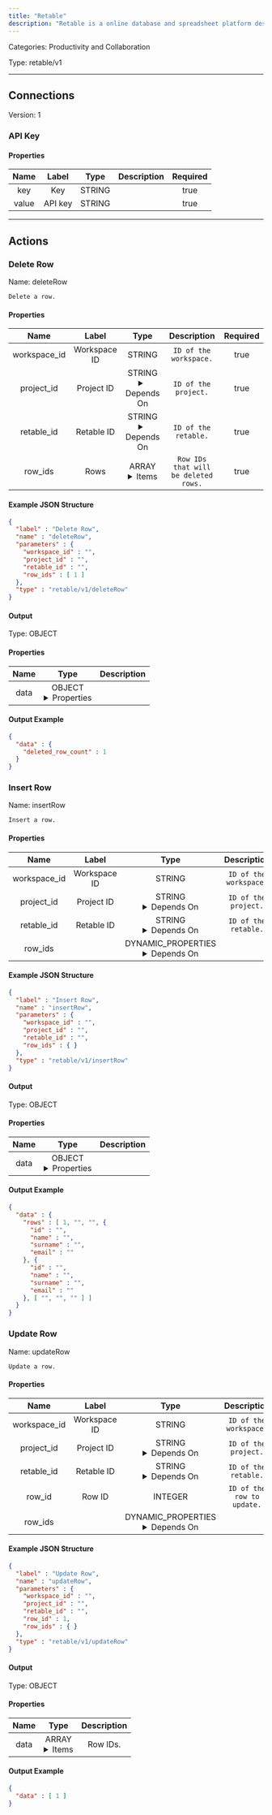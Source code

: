 ```yaml
---
title: "Retable"
description: "Retable is a online database and spreadsheet platform designed for teams and individuals who want to organize, manage, and collaborate on structured data."
---
```



Categories: Productivity and Collaboration


Type: retable/v1

<hr />



## Connections

Version: 1


### API Key

#### Properties

|      Name       |      Label     |     Type     |     Description     | Required |
|:---------------:|:--------------:|:------------:|:-------------------:|:--------:|
| key | Key | STRING |  | true |
| value | API key | STRING |  | true |





<hr />



## Actions


### Delete Row
Name: deleteRow

`Delete a row.`

#### Properties

|      Name       |      Label     |     Type     |     Description     | Required |
|:---------------:|:--------------:|:------------:|:-------------------:|:--------:|
| workspace_id | Workspace ID | STRING | `ID of the workspace.` | true |
| project_id | Project ID | STRING <details> <summary> Depends On </summary> workspace_id </details> | `ID of the project.` | true |
| retable_id | Retable ID | STRING <details> <summary> Depends On </summary> project_id </details> | `ID of the retable.` | true |
| row_ids | Rows | ARRAY <details> <summary> Items </summary> [INTEGER] </details> | `Row IDs that will be deleted rows.` | true |

#### Example JSON Structure
```json
{
  "label" : "Delete Row",
  "name" : "deleteRow",
  "parameters" : {
    "workspace_id" : "",
    "project_id" : "",
    "retable_id" : "",
    "row_ids" : [ 1 ]
  },
  "type" : "retable/v1/deleteRow"
}
```

#### Output



Type: OBJECT


#### Properties

|     Name     |     Type     |     Description     |
|:------------:|:------------:|:-------------------:|
| data | OBJECT <details> <summary> Properties </summary> &#123;INTEGER\(deleted_row_count)&#125; </details> |  |




#### Output Example
```json
{
  "data" : {
    "deleted_row_count" : 1
  }
}
```


### Insert Row
Name: insertRow

`Insert a row.`

#### Properties

|      Name       |      Label     |     Type     |     Description     | Required |
|:---------------:|:--------------:|:------------:|:-------------------:|:--------:|
| workspace_id | Workspace ID | STRING | `ID of the workspace.` | true |
| project_id | Project ID | STRING <details> <summary> Depends On </summary> workspace_id </details> | `ID of the project.` | true |
| retable_id | Retable ID | STRING <details> <summary> Depends On </summary> project_id </details> | `ID of the retable.` | true |
| row_ids | | DYNAMIC_PROPERTIES <details> <summary> Depends On </summary> project_id </details> |  | false |

#### Example JSON Structure
```json
{
  "label" : "Insert Row",
  "name" : "insertRow",
  "parameters" : {
    "workspace_id" : "",
    "project_id" : "",
    "retable_id" : "",
    "row_ids" : { }
  },
  "type" : "retable/v1/insertRow"
}
```

#### Output



Type: OBJECT


#### Properties

|     Name     |     Type     |     Description     |
|:------------:|:------------:|:-------------------:|
| data | OBJECT <details> <summary> Properties </summary> &#123;[INTEGER\($row_id), STRING\($created_at), STRING\($updated_at), &#123;STRING\(id), STRING\(name), STRING\(surname), STRING\(email)&#125;\($created_by), &#123;STRING\(id), STRING\(name), STRING\(surname), STRING\(email)&#125;\($updated_by), [STRING\($column_id), STRING\($title), STRING\($cell_value)]\($columns)]\(rows)&#125; </details> |  |




#### Output Example
```json
{
  "data" : {
    "rows" : [ 1, "", "", {
      "id" : "",
      "name" : "",
      "surname" : "",
      "email" : ""
    }, {
      "id" : "",
      "name" : "",
      "surname" : "",
      "email" : ""
    }, [ "", "", "" ] ]
  }
}
```


### Update Row
Name: updateRow

`Update a row.`

#### Properties

|      Name       |      Label     |     Type     |     Description     | Required |
|:---------------:|:--------------:|:------------:|:-------------------:|:--------:|
| workspace_id | Workspace ID | STRING | `ID of the workspace.` | true |
| project_id | Project ID | STRING <details> <summary> Depends On </summary> workspace_id </details> | `ID of the project.` | true |
| retable_id | Retable ID | STRING <details> <summary> Depends On </summary> project_id </details> | `ID of the retable.` | true |
| row_id | Row ID | INTEGER | `ID of the row to update.` | true |
| row_ids | | DYNAMIC_PROPERTIES <details> <summary> Depends On </summary> project_id </details> |  | false |

#### Example JSON Structure
```json
{
  "label" : "Update Row",
  "name" : "updateRow",
  "parameters" : {
    "workspace_id" : "",
    "project_id" : "",
    "retable_id" : "",
    "row_id" : 1,
    "row_ids" : { }
  },
  "type" : "retable/v1/updateRow"
}
```

#### Output



Type: OBJECT


#### Properties

|     Name     |     Type     |     Description     |
|:------------:|:------------:|:-------------------:|
| data | ARRAY <details> <summary> Items </summary> [INTEGER] </details> | Row IDs. |




#### Output Example
```json
{
  "data" : [ 1 ]
}
```




